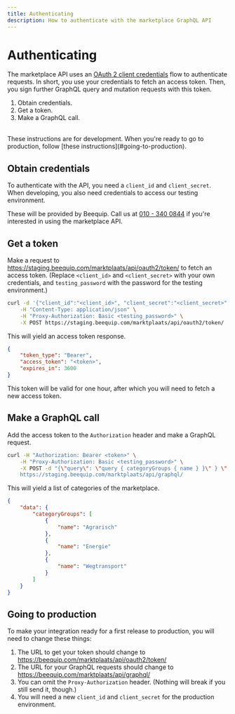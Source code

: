 ```yaml
---
title: Authenticating
description: How to authenticate with the marketplace GraphQL API
---
```



# Authenticating

The marketplace API uses an [OAuth 2 client credentials](https://oauth.net/2/grant-types/client-credentials/) flow to authenticate requests. In short, you use your credentials to fetch an access token. Then, you sign further GraphQL query and mutation requests with this token.

1. Obtain credentials.
2. Get a token.
3. Make a GraphQL call.

<br />
<Notification type="warning">
    These instructions are for development. When you're ready to go to
    production, follow [these instructions](#going-to-production).
</Notification>

## Obtain credentials

To authenticate with the API, you need a `client_id` and `client_secret`.  
When developing, you also need credentials to access our testing environment.

These will be provided by Beequip. Call us at [010 - 340 0844](tel:0103400844) if you're interested in using the marketplace API.

## Get a token

Make a request to https://staging.beequip.com/marktplaats/api/oauth2/token/ to fetch an access token. (Replace `<client_id>` and `<client_secret>` with your own credentials, and `testing_password` with the password for the testing environment.)

```bash
curl -d '{"client_id":"<client_id>", "client_secret":"<client_secret>", "grant_type":"client_credentials"}' \
    -H "Content-Type: application/json" \
    -H "Proxy-Authorization: Basic <testing_password>" \
    -X POST https://staging.beequip.com/marktplaats/api/oauth2/token/
```

This will yield an access token response.

```json
{
    "token_type": "Bearer",
    "access_token": "<token>",
    "expires_in": 3600
}
```

This token will be valid for one hour, after which you will need to fetch a new access token.

## Make a GraphQL call

Add the access token to the `Authorization` header and make a GraphQL request.

```bash
curl -H "Authorization: Bearer <token>" \
    -H "Proxy-Authorization: Basic <testing_password>" \
    -X POST -d "{\"query\": \"query { categoryGroups { name } }\" } \" \
    https://staging.beequip.com/marktplaats/api/graphql/
```

This will yield a list of categories of the marketplace.

```json
{
    "data": {
        "categoryGroups": [
            {
                "name": "Agrarisch"
            },
            {
                "name": "Energie"
            },
            {
                "name": "Wegtransport"
            }
        ]
    }
}
```

## Going to production

To make your integration ready for a first release to production, you will need to change these things:

1.  The URL to get your token should change to https://beequip.com/marktplaats/api/oauth2/token/
2.  The URL for your GraphQL requests should change to https://beequip.com/marktplaats/api/graphql/
3.  You can omit the `Proxy-Authorization` header. (Nothing will break if you still send it, though.)
4.  You will need a new `client_id` and `client_secret` for the production environment.
